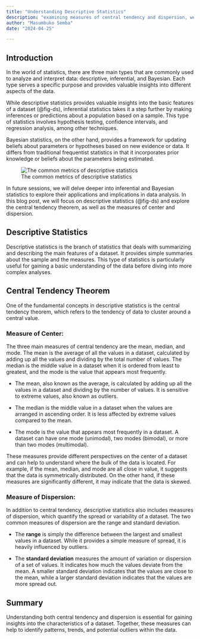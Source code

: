 ```yaml
---
title: "Understanding Descriptive Statistics"
description: "examining measures of central tendency and dispersion, we can gain valuable insights into the characteristics and distribution of a dataset"
author: "Masumbuko Semba"
date: "2024-04-25"

---
```



## Introduction

In the world of statistics, there are three main types that are commonly used to analyze and interpret data: descriptive, inferential, and Bayesian. Each type serves a specific purpose and provides valuable insights into different aspects of the data. 

While descriptive statistics provides valuable insights into the basic features of a dataset (@fig-ds), inferential statistics takes it a step further by making inferences or predictions about a population based on a sample. This type of statistics involves hypothesis testing, confidence intervals, and regression analysis, among other techniques.

Bayesian statistics, on the other hand, provides a framework for updating beliefs about parameters or hypotheses based on new evidence or data. It differs from traditional frequentist statistics in that it incorporates prior knowledge or beliefs about the parameters being estimated.

![The common metrics of descriptive statistics](statistics-01.png){#fig-ds}

In future sessions, we will delve deeper into inferential and Bayesian statistics to explore their applications and implications in data analysis. In this blog post, we will focus on descriptive statistics (@fig-ds) and explore the central tendency theorem, as well as the measures of center and dispersion.


## Descriptive Statistics

Descriptive statistics is the branch of statistics that deals with summarizing and describing the main features of a dataset. It provides simple summaries about the sample and the measures. This type of statistics is particularly useful for gaining a basic understanding of the data before diving into more complex analyses.

## Central Tendency Theorem

One of the fundamental concepts in descriptive statistics is the central tendency theorem, which refers to the tendency of data to cluster around a central value. 



### Measure of Center:

The three main measures of central tendency are the mean, median, and mode. The mean is the average of all the values in a dataset, calculated by adding up all the values and dividing by the total number of values. The median is the middle value in a dataset when it is ordered from least to greatest, and the mode is the value that appears most frequently.



+ The mean, also known as the average, is calculated by adding up all the values in a dataset and dividing by the number of values. It is sensitive to extreme values, also known as outliers. 

+ The median is the middle value in a dataset when the values are arranged in ascending order. It is less affected by extreme values compared to the mean.

+ The mode is the value that appears most frequently in a dataset. A dataset can have one mode (unimodal), two modes (bimodal), or more than two modes (multimodal).

These measures provide different perspectives on the center of a dataset and can help to understand where the bulk of the data is located. For example, if the mean, median, and mode are all close in value, it suggests that the data is symmetrically distributed. On the other hand, if these measures are significantly different, it may indicate that the data is skewed.

### Measure of Dispersion:

In addition to central tendency, descriptive statistics also includes measures of dispersion, which quantify the spread or variability of a dataset. The two common measures of dispersion are the range and standard deviation.

+ The **range** is simply the difference between the largest and smallest values in a dataset. While it provides a simple measure of spread, it is heavily influenced by outliers.

+ The **standard deviation** measures the amount of variation or dispersion of a set of values. It indicates how much the values deviate from the mean. A smaller standard deviation indicates that the values are close to the mean, while a larger standard deviation indicates that the values are more spread out.


## Summary

Understanding both central tendency and dispersion is essential for gaining insights into the characteristics of a dataset. Together, these measures can help to identify patterns, trends, and potential outliers within the data.

